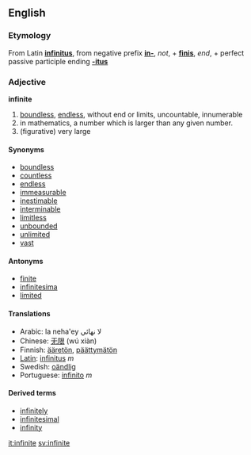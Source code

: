 ==English==

===Etymology===
From Latin '''[[infinitus]]''', from negative prefix '''[[in-]]''', ''not'', + '''[[finis]]''', ''end'', + perfect passive participle ending '''[[-itus]]'''

===Adjective===
'''infinite'''
# [[boundless]], [[endless]], without end or limits, uncountable, innumerable
# in mathematics, a number which is larger than any given number.
# (figurative) very large

====Synonyms====
* [[boundless]]
* [[countless]]
* [[endless]]
* [[immeasurable]]
* [[inestimable]]
* [[interminable]]
* [[limitless]]
* [[unbounded]]
* [[unlimited]]
* [[vast]]

====Antonyms====
* [[finite]]
* [[infinitesima]]
* [[limited]]

====Translations====
*Arabic: la neha'ey لا نهائي
*Chinese: [[无限]] (wú xiàn)
*Finnish: [[ääretön]], [[päättymätön]]
*[[Latin]]: [[infinitus]] ''m''
*Swedish: [[oändlig]]
*Portuguese: [[infinito]] ''m''

====Derived terms====
*[[infinitely]]
*[[infinitesimal]]
*[[infinity]]

[[it:infinite]]
[[sv:infinite]]